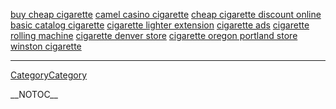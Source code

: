 <a href= http://buy-cheap-cigarette.lacprojet.info >buy cheap cigarette</a>   <a href= http://camel-casino-cigarette.lacprojet.info >camel casino cigarette</a>   <a href= http://cheap-cigarette-discount-online.lacprojet.info >cheap cigarette discount online</a>   <a href= http://basic-catalog-cigarette.lacprojet.info >basic catalog cigarette</a>   <a href= http://cigarette-lighter-extension.lacprojet.info >cigarette lighter extension</a>   <a href= http://cigarette-ads.lacprojet.info >cigarette ads</a>   <a href= http://cigarette-rolling-machine.lacprojet.info >cigarette rolling machine</a>   <a href= http://cigarette-denver-store.lacprojet.info >cigarette denver store</a>   <a href= http://cigarette-oregon-portland-store.lacprojet.info >cigarette oregon portland store</a>   <a href= http://winston-cigarette.lacprojet.info >winston cigarette</a>
----
[[CategoryCategory]]

__NOTOC__